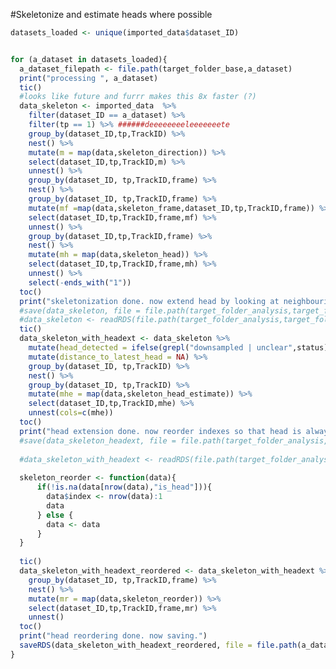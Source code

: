 

#Skeletonize and estimate heads where possible
```r

datasets_loaded <- unique(imported_data$dataset_ID)


for (a_dataset in datasets_loaded){
  a_dataset_filepath <- file.path(target_folder_base,a_dataset)
  print("processing ", a_dataset)
  tic()
  #looks like future and furrr makes this 8x faster (?)
  data_skeleton <- imported_data  %>%
    filter(dataset_ID == a_dataset) %>%
    filter(tp == 1) %>% ######deeeeeeeeleeeeeeete
    group_by(dataset_ID,tp,TrackID) %>%
    nest() %>%
    mutate(m = map(data,skeleton_direction)) %>%
    select(dataset_ID,tp,TrackID,m) %>%
    unnest() %>%
    group_by(dataset_ID, tp,TrackID,frame) %>%
    nest() %>%
    group_by(dataset_ID, tp,TrackID,frame) %>%
    mutate(mf =map(data,skeleton_frame,dataset_ID,tp,TrackID,frame)) %>%
    select(dataset_ID,tp,TrackID,frame,mf) %>%
    unnest() %>%
    group_by(dataset_ID,tp,TrackID,frame) %>%
    nest() %>%
    mutate(mh = map(data,skeleton_head)) %>%
    select(dataset_ID,tp,TrackID,frame,mh) %>%
    unnest() %>%
    select(-ends_with("1"))
  toc()
  print("skeletonization done. now extend head by looking at neighbouring frames.")
  #save(data_skeleton, file = file.path(target_folder_analysis,target_folder_general,"_with_head.rds"))
  #data_skeleton <- readRDS(file.path(target_folder_analysis,target_folder_general,"_with_head.rds"))
  tic()
  data_skeleton_with_headext <- data_skeleton %>%
    mutate(head_detected = ifelse(grepl("downsampled | unclear",status),"not yet","NO" )) %>%
    mutate(distance_to_latest_head = NA) %>%
    group_by(dataset_ID, tp,TrackID) %>%
    nest() %>%
    group_by(dataset_ID, tp,TrackID) %>%
    mutate(mhe = map(data,skeleton_head_estimate)) %>%
    select(dataset_ID,tp,TrackID,mhe) %>%
    unnest(cols=c(mhe))
  toc()
  print("head extension done. now reorder indexes so that head is always index 1.")
  #save(data_skeleton_headext, file = file.path(target_folder_analysis,target_folder_general,"_with_headext.rds"))
  
  #data_skeleton_with_headext <- readRDS(file.path(target_folder_analysis,target_folder_general,"_with_headext.rds"))
  
  skeleton_reorder <- function(data){
      if(!is.na(data[nrow(data),"is_head"])){
        data$index <- nrow(data):1
        data
      } else {
        data <- data
      }
  }
  
  tic()
  data_skeleton_with_headext_reordered <- data_skeleton_with_headext %>%
    group_by(dataset_ID, tp,TrackID,frame) %>%
    nest() %>%
    mutate(mr = map(data,skeleton_reorder)) %>%
    select(dataset_ID,tp,TrackID,frame,mr) %>%
    unnest()
  toc()
  print("head reordering done. now saving.")
  saveRDS(data_skeleton_with_headext_reordered, file = file.path(a_dataset_filepath,paste0(a_dataset,"_with_headext_reordered.rds")))
}
```



